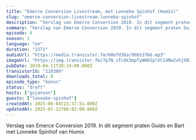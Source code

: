 ```yaml
---
title: "Emerce Conversion Livestream, met Lonneke Spinhof (Humix)"
slug: "emerce-conversion-livestream-lonneke-spinhof"
description: "Verslag van Emerce Conversion 2019. In dit segment praten Guido en Bart met Lonneke Spinhof van Humix"
summary: "Verslag van Emerce Conversion 2019. In dit segment praten Guido en Bart met Lonneke Spinhof van Humix"
episode: 0
season: 1
language: "en"
duration: "1571"
audioUrl: "https://media.transistor.fm/60e7d36a/99b53766.mp3"
imageUrl: "https://img.transistor.fm/7p7N_xTc8k3mpTyWH6IplVC14Mw2vhjSNIW8SWNH1VA/rs:fill:3000:3000:1/q:60/aHR0cHM6Ly9pbWct/dXBsb2FkLXByb2R1/Y3Rpb24udHJhbnNp/c3Rvci5mbS9lcGlz/b2RlLzExMDM5OS8x/NjAyMDc1OTkwLWFy/dHdvcmsuanBn.webp"
pubDate: 2019-04-11T20:14:00.000Z
transistorId: "110399"
downloads_total: 0
episode_type: "bonus"
status: "draft"
hosts: ["gxjansen"]
guests: ["lonneke-spinhof"]
createdAt: 2025-06-04T21:37:51.000Z
updatedAt: 2025-07-12T06:02:00.000Z
---
```


Verslag van Emerce Conversion 2019. In dit segment praten Guido en Bart met Lonneke Spinhof van Humix
